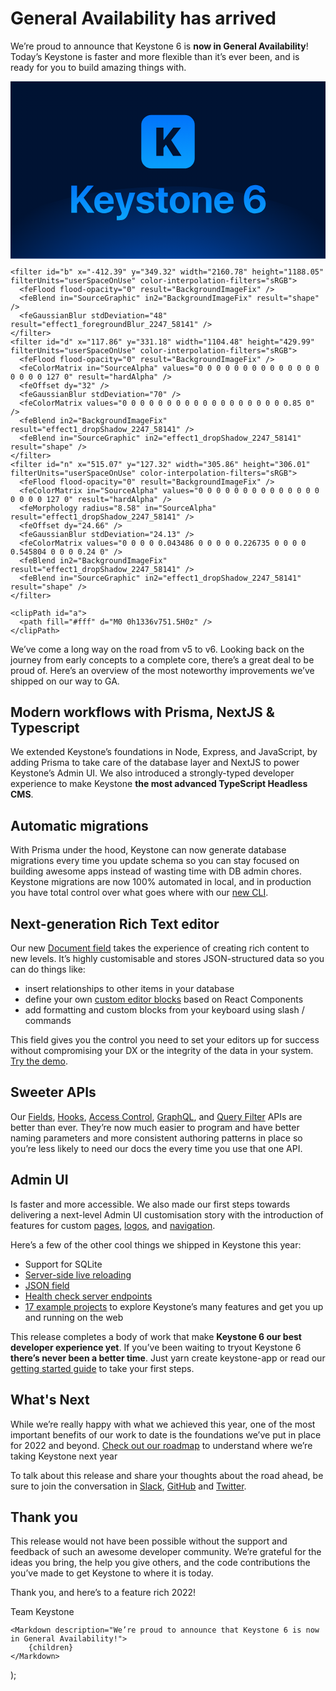 
# General Availability has arrived <Emoji symbol="🎉" alt="Party popper" />

We’re proud to announce that Keystone 6 is **now in General Availability**! Today’s Keystone is faster and more flexible than it’s ever been, and is ready for you to build amazing things with. <Emoji symbol="🚀" alt="Rocket" />

<svg viewBox="0 0 1336 752" fill="none" xmlns="http://www.w3.org/2000/svg">
  <g clip-path="url(#a)">
    <path fill="url(#bg)" d="M0 0h1336v751.5H0z" />
    <g filter="url(#b)">
      <path d="M1652.39 943.93c0 274.73-440.73 497.44-984.39 497.44s-984.4-222.71-984.4-497.44S124.35 446.48 668 446.48c413.93-20.07 984.39 222.72 984.39 497.45Z" fill="url(#blob)" />
    </g>
    <g filter="url(#d)">
      <path d="M282.04 557.38v-35.32l10.81-12.97 34.28 48.29h28.9l-45.72-64.3 42.76-51.26h-26.9l-43.4 52.7h-.73v-52.7h-24.18v115.56h24.18Z" fill="url(#keystone)" />
      <path d="M397.2 486.99c10.4 0 17.53 7.52 18.01 18.5h-36.43c.8-10.74 8.17-18.5 18.42-18.5Zm18.33 44.12c-2.16 6.57-8.72 10.81-17.3 10.81-11.93 0-19.7-8.4-19.7-20.66v-1.44h59.19v-7.13c0-26.1-15.78-43-40.77-43-25.38 0-41.4 17.78-41.4 45.16 0 27.47 15.86 44.37 42.29 44.37 21.22 0 36.6-11.3 39.15-28.11h-21.46Z" fill="url(#keystone)" />
      <path d="M459.5 589.17c21.94 0 32.67-7.85 40.04-29.87l29.54-87.77h-24.66l-18.26 67.1h-.4l-18.26-67.1h-25.7l29.87 85.93c.16.32-.72 3.76-.72 4.08-1.6 6.8-5.85 9.53-14.42 9.53-.88 0-5.12 0-5.84-.16v18.02c.72.16 8 .24 8.8.24Z" fill="url(#keystone)" />
      <path d="M535.65 496.76c0 12.65 8.33 21.14 24.58 24.82l15.86 3.52c7.69 1.85 10.57 4.25 10.57 8.57 0 5.6-5.37 9.13-14.25 9.13-9.3 0-14.98-4.16-16.1-11.37H533.5c1.28 16.74 15.37 27.79 38.28 27.79 22.66 0 38.2-11.13 38.2-28.03 0-12.81-6.97-19.62-24.2-23.46l-16.4-3.53c-7.53-1.76-11.22-4.64-11.22-8.88 0-5.53 5.29-9.21 13.38-9.21 8.64 0 14.17 4.24 14.65 11.13h21.54c-.32-16.66-14.33-27.55-35.87-27.55-22.03 0-36.2 10.73-36.2 27.07Z" fill="url(#keystone)" />
      <path d="M627.9 451.75v19.78h-12.1v17.62h12.1v45.08c0 16.74 7.85 23.47 28.03 23.47 4.72 0 8.73-.4 11.13-.97v-17.21c-1.44.24-3.6.4-5.69.4-6.88 0-10.09-3.12-10.09-9.7v-41.07h15.86v-17.62h-15.86v-19.78H627.9Z" fill="url(#keystone)" />
      <path d="M718.07 559.22c25.94 0 42.52-16.58 42.52-44.85 0-27.86-16.82-44.68-42.52-44.68-25.7 0-42.52 16.9-42.52 44.68 0 28.2 16.57 44.85 42.52 44.85Zm0-17.86c-11.53 0-18.82-9.69-18.82-26.9 0-17.06 7.45-26.91 18.82-26.91 11.37 0 18.74 9.85 18.74 26.9 0 17.22-7.29 26.91-18.74 26.91Z" fill="url(#keystone)" />
      <path d="M772.68 557.38h23.38v-49.25c0-11.13 6.65-18.82 17.14-18.82 10.5 0 15.78 6.4 15.78 17.62v50.45h23.38v-55.34c0-20.1-10.73-32.1-29.79-32.1-13.21 0-22.26 6.24-26.83 16.89h-.48v-15.3h-22.58v85.85Z" fill="url(#keystone)" />
      <path d="M905.7 486.99c10.4 0 17.53 7.52 18 18.5h-36.43c.8-10.74 8.17-18.5 18.42-18.5Zm18.33 44.12c-2.16 6.57-8.73 10.81-17.3 10.81-11.93 0-19.7-8.4-19.7-20.66v-1.44h59.18v-7.13c0-26.1-15.77-43-40.76-43-25.38 0-41.4 17.78-41.4 45.16 0 27.47 15.86 44.37 42.28 44.37 21.22 0 36.6-11.3 39.16-28.11h-21.46Z" fill="url(#keystone)" />
      <path d="M1037.98 560.02c25.87 0 44.36-17.06 44.36-40.84 0-21.94-16.25-38.12-38.19-38.12-14.74 0-26.11 7.53-30.75 18.82h-.48c-.56-26.1 9.2-41.56 25.3-41.56 9.05 0 16.5 5.12 18.82 12.81h23.78c-3.2-18.9-20.42-31.95-42.44-31.95-29.87 0-48.45 23.06-48.45 61.34 0 15.38 3.29 28.43 9.7 38.2 8.08 13.77 21.77 21.3 38.35 21.3Zm-.24-19.3a20.83 20.83 0 0 1-21.06-21.06c0-11.7 9.13-20.42 21.14-20.42 12.09 0 20.98 8.73 20.98 20.66 0 11.61-9.29 20.82-21.06 20.82Z" fill="url(#keystone)" />
    </g>
    <g filter="url(#n)">
      <path fill-rule="evenodd" clip-rule="evenodd" d="M597.21 142.33a42.49 42.49 0 0 0-42.47 42.5V326.5a42.49 42.49 0 0 0 42.47 42.5H738.8a42.49 42.49 0 0 0 42.47-42.5V184.83a42.49 42.49 0 0 0-42.47-42.5H597.2Zm51.63 139.68v33.87h-30.45V196.1h30.45v51.46h1.57l39.82-51.47h32.68l-41.39 52.88 43.8 66.9h-35.75l-30.2-47.23-10.53 13.37Z" fill="url(#logo)" />
    </g>
  </g>
  <defs>
    <linearGradient id="bg" x1="0" y1="0" x2="1336" y2="752" gradientUnits="userSpaceOnUse">
      <stop stop-color="hsl(218, 100%, 10%)">
      </stop>
      <stop offset="1" stop-color="hsl(218, 100%, 10%)">
      </stop>
    </linearGradient>
    <linearGradient id="keystone" x1="628" y1="416.32" x2="628" y2="578.07" gradientUnits="userSpaceOnUse">
      <stop stop-color="hsl(215, 100%, 50%)">
        <animate attributeName="stop-color" values="hsl(215, 100%, 50%);hsl(193, 100%, 35%);hsl(215, 100%, 50%)" dur="2s" repeatCount="indefinite"></animate>
      </stop>
      <stop offset="1" stop-color="hsl(193, 99%, 50%)">
        <animate attributeName="stop-color" values="hsl(203, 99%, 50%);hsl(168, 99%, 75%);hsl(203, 99%, 50%)" dur="2s" repeatCount="indefinite"></animate>
      </stop>
    </linearGradient>
    <linearGradient id="logo" x1="629.5" y1="102.94" x2="629.48" y2="392.42" gradientUnits="userSpaceOnUse">
      <stop stop-color="hsl(215, 100%, 50%)">
        <animate attributeName="stop-color" values="hsl(215, 100%, 50%);hsl(193, 100%, 35%);hsl(215, 100%, 50%)" dur="2s" repeatCount="indefinite"></animate>
      </stop>
      <stop offset="1" stop-color="#01C7FE">
        <animate attributeName="stop-color" values="hsl(203, 99%, 50%);hsl(168, 99%, 75%);hsl(203, 99%, 50%)" dur="2s" repeatCount="indefinite"></animate>
      </stop>
    </linearGradient>
    <radialGradient id="blob" cx="0" cy="0" r="1" gradientUnits="userSpaceOnUse" gradientTransform="rotate(-.29 202658.6 -129784.35) scale(861.614 640.89)">
      <stop stop-color="hsl(215, 100%, 49%)">
      </stop>
      <stop offset=".19" stop-color="hsl(215, 100%, 40%)" stop-opacity=".95">
      </stop>
      <stop offset="1" stop-color="hsl(215, 100%, 36%)" stop-opacity="0">
      </stop>
    </radialGradient>

    <filter id="b" x="-412.39" y="349.32" width="2160.78" height="1188.05" filterUnits="userSpaceOnUse" color-interpolation-filters="sRGB">
      <feFlood flood-opacity="0" result="BackgroundImageFix" />
      <feBlend in="SourceGraphic" in2="BackgroundImageFix" result="shape" />
      <feGaussianBlur stdDeviation="48" result="effect1_foregroundBlur_2247_58141" />
    </filter>
    <filter id="d" x="117.86" y="331.18" width="1104.48" height="429.99" filterUnits="userSpaceOnUse" color-interpolation-filters="sRGB">
      <feFlood flood-opacity="0" result="BackgroundImageFix" />
      <feColorMatrix in="SourceAlpha" values="0 0 0 0 0 0 0 0 0 0 0 0 0 0 0 0 0 0 127 0" result="hardAlpha" />
      <feOffset dy="32" />
      <feGaussianBlur stdDeviation="70" />
      <feColorMatrix values="0 0 0 0 0 0 0 0 0 0 0 0 0 0 0 0 0 0 0.85 0" />
      <feBlend in2="BackgroundImageFix" result="effect1_dropShadow_2247_58141" />
      <feBlend in="SourceGraphic" in2="effect1_dropShadow_2247_58141" result="shape" />
    </filter>
    <filter id="n" x="515.07" y="127.32" width="305.86" height="306.01" filterUnits="userSpaceOnUse" color-interpolation-filters="sRGB">
      <feFlood flood-opacity="0" result="BackgroundImageFix" />
      <feColorMatrix in="SourceAlpha" values="0 0 0 0 0 0 0 0 0 0 0 0 0 0 0 0 0 0 127 0" result="hardAlpha" />
      <feMorphology radius="8.58" in="SourceAlpha" result="effect1_dropShadow_2247_58141" />
      <feOffset dy="24.66" />
      <feGaussianBlur stdDeviation="24.13" />
      <feColorMatrix values="0 0 0 0 0.043486 0 0 0 0 0.226735 0 0 0 0 0.545804 0 0 0 0.24 0" />
      <feBlend in2="BackgroundImageFix" result="effect1_dropShadow_2247_58141" />
      <feBlend in="SourceGraphic" in2="effect1_dropShadow_2247_58141" result="shape" />
    </filter>

    <clipPath id="a">
      <path fill="#fff" d="M0 0h1336v751.5H0z" />
    </clipPath>

  </defs>
</svg>

We’ve come a long way on the road from v5 to v6. Looking back on the journey from early concepts to a complete core, there’s a great deal to be proud of. Here’s an overview of the most noteworthy improvements we’ve shipped on our way to GA.

## Modern workflows with Prisma, NextJS & Typescript

We extended Keystone’s foundations in Node, Express, and JavaScript, by adding Prisma to take care of the database layer and NextJS to power Keystone’s Admin UI. We also introduced a strongly-typed developer experience to make Keystone **the most advanced TypeScript Headless CMS**.

## Automatic migrations

With Prisma under the hood, Keystone can now generate database migrations every time you update schema so you can stay focused on building awesome apps instead of wasting time with DB admin chores. Keystone migrations are now 100% automated in local, and in production you have total control over what goes where with our [new CLI](../docs/guides/cli#command-line).

## Next-generation Rich Text editor

Our new [Document field](../docs/guides/document-fields) takes the experience of creating rich content to new levels. It’s highly customisable and stores JSON-structured data so you can do things like:

- insert relationships to other items in your database
- define your own [custom editor blocks](../docs/guides/document-fields#component-blocks) based on React Components
- add formatting and custom blocks from your keyboard using slash / commands

This field gives you the control you need to set your editors up for success without compromising your DX or the integrity of the data in your system. [Try the demo](../docs/guides/document-field-demo).

## Sweeter APIs

Our [Fields](../docs/apis/fields), [Hooks](../docs/apis/hooks), [Access Control](../docs/apis/access-control), [GraphQL](../docs/apis/graphql), and [Query Filter](../docs/apis/filters) APIs are better than ever. They’re now much easier to program and have better naming parameters and more consistent authoring patterns in place so you’re less likely to need our docs the every time you use that one API.

## Admin UI

Is faster and more accessible. We also made our first steps towards delivering a next-level Admin UI customisation story with the introduction of features for custom [pages](../docs/guides/custom-admin-ui-pages), [logos](../docs/guides/custom-admin-ui-logo), and [navigation](../docs/guides/custom-admin-ui-navigation).

Here’s a few of the other cool things we shipped in Keystone this year:

- Support for SQLite
- [Server-side live reloading](/releases/2021-11-02#server-side-live-reloading)
- [JSON field](../docs/apis/fields#json)
- [Health check server endpoints](../docs/apis/config#health-check)
- [17 example projects](../docs/examples) to explore Keystone’s many features and get you up and running on the web

This release completes a body of work that make **Keystone 6 our best developer experience yet**. If you’ve been waiting to tryout Keystone 6 **there’s never been a better time**. Just <InlineCode>yarn create keystone-app</InlineCode> or read our [getting started guide](../docs/walkthroughs/getting-started-with-create-keystone-app) to take your first steps.

## What's Next

While we’re really happy with what we achieved this year, one of the most important benefits of our work to date is the foundations we’ve put in place for 2022 and beyond. [Check out our roadmap](/updates/roadmap) to understand where we’re taking Keystone next year <Emoji symbol="🔮" alt="Crystal ball" />

To talk about this release and share your thoughts about the road ahead, be sure to join the conversation in [Slack](https://community.keystonejs.com/), [GitHub](https://github.com/keystonejs/keystone/discussions) and [Twitter](https://twitter.com/keystonejs). <Emoji symbol="❤️" alt="Love" />

## Thank you

This release would not have been possible without the support and feedback of such an awesome developer community. We’re grateful for the ideas you bring, the help you give others, and the code contributions the you’ve made to get Keystone to where it is today.

Thank you, and here’s to a feature rich 2022! <Emoji symbol="🥳" alt="Party" /> <Emoji symbol="❤️" alt="Love" />

Team Keystone

	<Markdown description="We’re proud to announce that Keystone 6 is now in General Availability!">
		{children}
	</Markdown>
);
